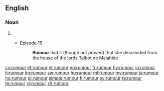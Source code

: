 ==English==

===Noun===
{{en-noun|rumours|-}}

# {{alternative spelling of|[[rumor]]}}
#* {{RQ:Ulysses}} Episode 16
#*: '''Rumour''' had it (though not proved) that she descended from the house of the lords Talbot de Malahide

[[cy:rumour]]
[[et:rumour]]
[[el:rumour]]
[[eo:rumour]]
[[fr:rumour]]
[[hy:rumour]]
[[io:rumour]]
[[it:rumour]]
[[kn:rumour]]
[[sw:rumour]]
[[hu:rumour]]
[[ml:rumour]]
[[my:rumour]]
[[ja:rumour]]
[[no:rumour]]
[[pl:rumour]]
[[simple:rumour]]
[[fi:rumour]]
[[sv:rumour]]
[[ta:rumour]]
[[te:rumour]]
[[vi:rumour]]
[[zh:rumour]]